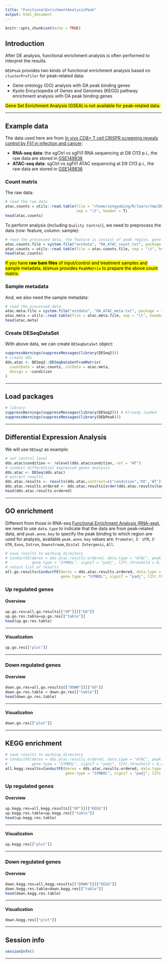 ```yaml
---
title: "FunctionalEnrichmentAnalysisPeak"
output: html_document
---
```


```r
knitr::opts_chunk$set(echo = TRUE)
```

## Introduction
After DE analysis, functional enrichment analysis is often performed to interpret the results. 

`DEbPeak` provides two kinds of functional enrichment analysis based on `clusterProfiler` for peak-related data:

* Gene ontology (GO) analysis with DA peak binding genes
* Kyoto Encyclopedia of Genes and Genomes (KEGG) pathway enrichment analysis with DA peak binding genes

<mark>Gene Set Enrichment Analysis (GSEA) is not available for peak-related data.</mark>

<hr />

## Example data
The data used here are from [In vivo CD8+ T cell CRISPR screening reveals control by Fli1 in infection and cancer](https://doi.org/10.1016/j.cell.2021.02.019):

* **RNA-seq data**: the sgCtrl vs sgFli1 RNA sequencing at D8 Cl13 p.i., the raw data are stored in [GSE149838](https://www.ncbi.nlm.nih.gov/geo/query/acc.cgi?acc=GSE149838)
* **ATAC-seq data**: sgCtrl vs sgFli1 ATAC sequencing at D9 Cl13 p.i., the raw data are stored in [GSE149836](https://www.ncbi.nlm.nih.gov/geo/query/acc.cgi?acc=GSE149836)

### Count matrix

The raw data:

```r
# read the raw data
atac.counts = utils::read.table(file = "/home/songyabing/R/learn/tmp/DEbPeak/GSE149836_combUnionReadsWithLabels.txt",
                                sep = "\t", header = T)
head(atac.counts)
```

To perform analysis (including `Quality Control`), we need to preprocess the data (row: feature, column: sample):

```r
# read the processed data, the feature is consist of peak region, gene symbol and annotated binding region.
atac.counts.file = system.file("extdata", "RA_ATAC_count.txt", package = "DEbPeak")
atac.counts = utils::read.table(file = atac.counts.file, sep = "\t", header = T)
head(atac.counts)
```

<mark>If you have **raw bam files** of input/control and treatment samples and sample metadata, `DEbPeak` provides `PeakMatrix` to prepare the above count matrix.</mark>

### Sample metadata

And, we also need the sample metadata:
```r
# read the processed data
atac.meta.file = system.file("extdata", "RA_ATAC_meta.txt", package = "DEbPeak")
atac.meta = utils::read.table(file = atac.meta.file, sep = "\t", header = T)
head(atac.meta)
```

### Create DESeqDataSet
With above data, we can create `DESeqDataSet` object:
```r
suppressWarnings(suppressMessages(library(DESeq2)))
# create dds
dds.atac <- DESeq2::DESeqDataSetFromMatrix(
  countData = atac.counts, colData = atac.meta,
  design = ~condition
)
```

<hr />

## Load packages

```r
# library
suppressWarnings(suppressMessages(library(DESeq2))) # Already loaded
suppressWarnings(suppressMessages(library(DEbPeak)))
```

<hr />

## Differential Expression Analysis
We will use `DESeq2` as example:
```r
# set control level
dds.atac$condition <- relevel(dds.atac$condition, ref = "WT")
# conduct differential expressed genes analysis
dds.atac <- DESeq(dds.atac)
# extract results
dds.atac.results <- results(dds.atac,contrast=c("condition",'KO','WT'))
dds.atac.results.ordered <- dds.atac.results[order(dds.atac.results$log2FoldChange,decreasing = TRUE),]
head(dds.atac.results.ordered)
```

<hr />

## GO enrichment
Different from those in RNA-seq [Functional Enrichment Analysis (RNA-seq)](https://showteeth.github.io/DEbPeak/articles/FunctionalEnrichmentAnalysis.html), we need to use `data.type` to indicate that the data are from peak-related data, and `peak.anno.key` to specify the peak binding to which region are used for analysis, available `peak.anno.key` values are: `Promoter`, `5' UTR`, `3' UTR`, `Exon`, `Intron`, `Downstream`, `Distal Intergenic`, `All`.

```r
# save results to working directory
# ConductFE(deres = dds.atac.results.ordered, data.type = "ATAC", peak.anno.key = "All", 
#           gene.type = "SYMBOL", signif = "padj", l2fc.threshold = 0, enrich.type = "GO")
# return list of results
all.go.results=ConductFE(deres = dds.atac.results.ordered, data.type = "ATAC", peak.anno.key = "All", 
                         gene.type = "SYMBOL", signif = "padj", l2fc.threshold = 0,enrich.type = "GO",str.width = 50, save = F)
```

### Up regulated genes
#### Overview
```r
up.go.res=all.go.results[["UP"]][["GO"]]
up.go.res.table=up.go.res[["table"]]
head(up.go.res.table)
```

<hr />

#### Visualization
```r
up.go.res[["plot"]]
```

<hr />

### Down regulated genes
#### Overview
```r
down.go.res=all.go.results[["DOWN"]][["GO"]]
down.go.res.table = down.go.res[["table"]]
head(down.go.res.table)
```

<hr />

#### Visualization
```r
down.go.res[["plot"]]
```

<hr />

## KEGG enrichment
```r
# save results to working directory
# ConductFE(deres = dds.atac.results.ordered, data.type = "ATAC", peak.anno.key = "All", 
#           gene.type = "SYMBOL", signif = "padj", l2fc.threshold = 0,enrich.type = "KEGG")
all.kegg.results=ConductFE(deres = dds.atac.results.ordered, data.type = "ATAC", peak.anno.key = "All", 
                           gene.type = "SYMBOL", signif = "padj", l2fc.threshold = 0,enrich.type = "KEGG", str.width = 50, save = F)
```

### Up regulated genes
#### Overview
```r
up.kegg.res=all.kegg.results[["UP"]][["KEGG"]]
up.kegg.res.table=up.kegg.res[["table"]]
head(up.kegg.res.table)
```

<hr />

#### Visualization
```r
up.kegg.res[["plot"]]
```

<hr />

### Down regulated genes
#### Overview
```r
down.kegg.res=all.kegg.results[["DOWN"]][["KEGG"]]
down.kegg.res.table=down.kegg.res[["table"]]
head(down.kegg.res.table)
```

<hr />

#### Visualization
```r
down.kegg.res[["plot"]]
```

<hr />

## Session info
```r
sessionInfo()
```

<hr />
